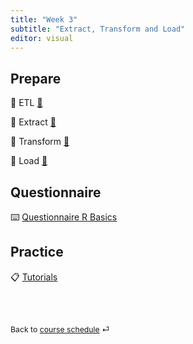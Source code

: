 ```yaml
---
title: "Week 3"
subtitle: "Extract, Transform and Load"
editor: visual
---
```



## Prepare

📖 ETL [🔗](/contents/week-3/01_ETL.qmd)

📖 Extract [🔗](/contents/week-3/02_extract.qmd)

📖 Transform [🔗](/contents/week-3/03_transform.qmd)

📖 Load [🔗](/contents/week-3/04_load.qmd)


## Questionnaire

⌨️ [Questionnaire R Basics](/questionnaire/qcm-week-3.qmd)

## Practice

📋 [Tutorials](/labs/lab-week-3.qmd)

<br><br>

::: {style="font-size: 0.875em;"}
Back to [course schedule](/ "Course schedule") ⏎
:::